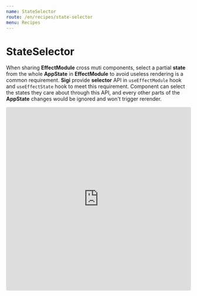```yaml
---
name: StateSelector
route: /en/recipes/state-selector
menu: Recipes
---
```


# StateSelector
When sharing **EffectModule** cross muti components, select a partial **state** from the whole **AppState** in **EffectModule** to avoid useless rendering is a common requirement.
**Sigi** provide **selector** API in `useEffectModule` hook and `useEffectState` hook to meet this requirement. Component can select the states they care about through this API, and every other parts of the **AppState** changes would be ignored and won't trigger rerender.

<iframe
  src="https://codesandbox.io/embed/sigi-recipes-state-selector-m4m18?expanddevtools=1&fontsize=14&hidenavigation=1&module=%2Fsrc%2Findex.tsx&theme=dark"
  style="width:100%; height:500px; border:0; border-radius: 4px; overflow:hidden;"
  title="sigi-recipes-state-selector"
  allow="geolocation; microphone; camera; midi; vr; accelerometer; gyroscope; payment; ambient-light-sensor; encrypted-media; usb"
  sandbox="allow-modals allow-forms allow-popups allow-scripts allow-same-origin"
></iframe>
